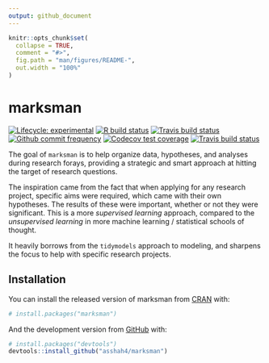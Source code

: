 ```yaml
---
output: github_document
---
```


<!-- README.md is generated from README.Rmd. Please edit that file -->

```r
knitr::opts_chunk$set(
  collapse = TRUE,
  comment = "#>",
  fig.path = "man/figures/README-",
  out.width = "100%"
)
```

# marksman

<!-- badges: start -->
[![Lifecycle: experimental](https://img.shields.io/badge/lifecycle-experimental-orange.svg)](https://www.tidyverse.org/lifecycle/#experimental)
[![R build status](https://github.com/asshah4/marksman/workflows/R-CMD-check/badge.svg)](https://github.com/asshah4/marksman/actions)
[![Travis build status](https://travis-ci.com/asshah4/marksman.svg?branch=main)](https://travis-ci.com/asshah4/marksman)
[![Github commit frequency](https://img.shields.io/github/commit-activity/w/asshah4/marksman)](https://github.com/asshah4/marksman/graphs/commit-activity)
[![Codecov test coverage](https://codecov.io/gh/asshah4/marksman/branch/main/graph/badge.svg)](https://codecov.io/gh/asshah4/marksman?branch=main)
[![Travis build status](https://travis-ci.com/asshah4/marksman.svg?branch=master)](https://travis-ci.com/asshah4/marksman)
<!-- badges: end -->

The goal of `marksman` is to help organize data, hypotheses, and analyses during research forays, providing a strategic and smart approach at hitting the target of research questions. 

The inspiration came from the fact that when applying for any research project, specific aims were required, which came with their own hypotheses. The results of these were important, whether or not they were significant. This is a more _supervised learning_ approach, compared to the _unsupervised learning_ in more machine learning / statistical schools of thought. 

It heavily borrows from the `tidymodels` approach to modeling, and sharpens the focus to help with specific research projects.

## Installation

You can install the released version of marksman from [CRAN](https://CRAN.R-project.org) with:

``` r
# install.packages("marksman")
```

And the development version from [GitHub](https://github.com/) with:

``` r
# install.packages("devtools")
devtools::install_github("asshah4/marksman")
```

